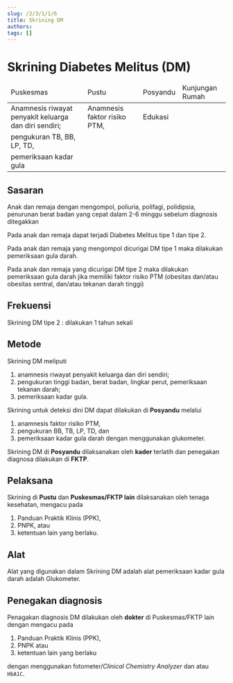 ```yaml
---
slug: /2/3/1/1/6
title: Skrining DM
authors: 
tags: []
---
```


# Skrining Diabetes Melitus (DM)

<table>
  <thead>
    <tr>
      <td>Puskesmas</td>
      <td>Pustu</td>
      <td>Posyandu</td>
      <td>Kunjungan Rumah</td>
    </tr>
  </thead>
  <tbody>
    <tr>
      <td colSpan={2}>Anamnesis riwayat penyakit keluarga dan diri sendiri;</td>
      <td>Anamnesis faktor risiko PTM,</td>
      <td rowSpan={3}>Edukasi</td>
    </tr>
    <tr>
      <td colSpan={3}>pengukuran TB, BB, LP, TD,</td>
    </tr>
    <tr>
      <td colSpan={3}>pemeriksaan kadar gula</td>
    </tr>
  </tbody>
</table>

## Sasaran
Anak dan remaja dengan mengompol, poliuria, polifagi, polidipsia, penurunan berat badan yang cepat dalam 2-6 minggu sebelum diagnosis ditegakkan

Pada anak dan remaja dapat terjadi Diabetes Melitus tipe 1 dan tipe 2.

Pada anak dan remaja yang mengompol dicurigai DM tipe 1 maka dilakukan pemeriksaan gula darah.

Pada anak dan remaja yang dicurigai DM tipe 2 maka dilakukan pemeriksaan gula darah jika memiliki faktor risiko PTM (obesitas dan/atau obesitas sentral, dan/atau tekanan darah tinggi)

## Frekuensi
Skrining DM tipe 2 : dilakukan 1 tahun sekali

## Metode
Skrining DM meliputi 
1. anamnesis riwayat penyakit keluarga dan diri sendiri; 
2. pengukuran tinggi badan, berat badan, lingkar perut, pemeriksaan tekanan darah; 
3. pemeriksaan kadar gula.

Skrining untuk deteksi dini DM dapat dilakukan di **Posyandu** melalui 
1. anamnesis faktor risiko PTM, 
2. pengukuran BB, TB, LP, TD, dan 
3. pemeriksaan kadar gula darah dengan menggunakan glukometer.

Skrining DM di **Posyandu** dilaksanakan oleh **kader** terlatih dan penegakan diagnosa dilakukan di **FKTP**.

## Pelaksana
Skrining di **Pustu** dan **Puskesmas/FKTP lain** dilaksanakan oleh tenaga kesehatan, mengacu pada
1. Panduan Praktik Klinis (PPK), 
2. PNPK, atau 
3. ketentuan lain yang berlaku. 

## Alat
Alat yang digunakan dalam Skrining DM adalah alat pemeriksaan kadar gula darah adalah Glukometer.

## Penegakan diagnosis 
Penagakan diagnosis DM dilakukan oleh **dokter** di Puskesmas/FKTP lain dengan mengacu pada 
1. Panduan Praktik Klinis (PPK), 
2. PNPK atau 
3. ketentuan lain yang berlaku 

dengan menggunakan fotometer/*Clinical Chemistry Analyzer* dan atau `HbA1C`.

